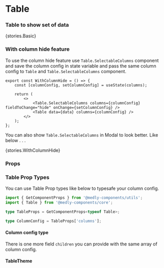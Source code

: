 
<Meta title="Core/Table" component={Table} />

# Table

### Table to show set of data

<Preview withToolbar>
    <Story name="Basic">{stories.Basic}</Story>
</Preview>

### With column hide feature

To use the column hide feature use `Table.SelectableColumns` component and save the column config in state variable and pass the same column config to `Table` and `Table.SelectableColumns` component.

```tsx
export const WithColumnHide = () => {
    const [columnConfig, setColumnConfig] = useState(columns);

    return (
        <>
            <Table.SelectableColumns columns={columnConfig} fieldToChange="hide" onChange={setColumnConfig} />
            <Table data={data} columns={columnConfig} />
        </>
    );
};
```

You can also show `Table.SelectableColumns` in Modal to look better. Like below . . .

<Preview withToolbar>
    <Story name="WithColumnHide">{stories.WithColumnHide}</Story>
</Preview>

### Props

<Props of={Table} />

### Table Prop Types

You can use Table Prop types like below to typesafe your column config.

```ts
import { GetComponentProps } from '@medly-components/utils';
import { Table } from '@medly-components/core';

type TableProps = GetComponentProps<typeof Table>;

type ColumnConfig = TableProps['columns'];
```

#### Column config type

<Props of={stories.ColumnConfigInterface} />

There is one more field `children` you can provide with the same array of column config.

#### TableTheme

<Props of={stories.Theme} />
